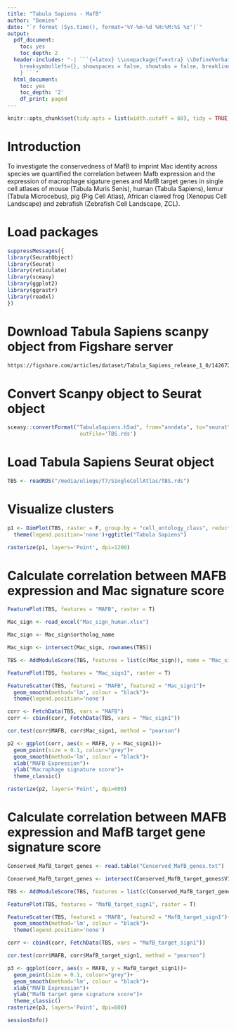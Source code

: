 ```yaml
---
title: "Tabula Sapiens - MafB"
author: "Domien"
date: "`r format (Sys.time(), format='%Y-%m-%d %H:%M:%S %z')`"
output:
  pdf_document:
    toc: yes
    toc_depth: 2
  header-includes: "-| ```{=latex} \\usepackage{fvextra} \\DefineVerbatimEnvironment{Highlighting}{Verbatim}{
    breaksymbolleft={}, showspaces = false, showtabs = false, breaklines, commandchars=\\\\\\{\\}
    } ```"
  html_document:
    toc: yes
    toc_depth: '2'
    df_print: paged
---
```


```r
knitr::opts_chunk$set(tidy.opts = list(width.cutoff = 60), tidy = TRUE)
```

\newpage

# Introduction

To investigate the conservedness of MafB to imprint Mac identity across species we quantified the correlation between Mafb expression and the expression of macrophage sigature genes and MafB target genes in single cell atlases of mouse (Tabula Muris Senis), human (Tabula Sapiens), lemur (Tabula Microcebus), pig (Pig Cell Atlas), African clawed frog (Xenopus Cell Landscape) and zebrafish (Zebrafish Cell Landscape, ZCL).

# Load packages

```r
suppressMessages({
library(SeuratObject)
library(Seurat)
library(reticulate)
library(sceasy)
library(ggplot2)
library(ggrastr)
library(readxl)
})
```

# Download Tabula Sapiens scanpy object from Figshare server
```bash
https://figshare.com/articles/dataset/Tabula_Sapiens_release_1_0/14267219?file=40067134
```

# Convert Scanpy object to Seurat object
```r
sceasy::convertFormat("TabulaSapiens.h5ad", from="anndata", to="seurat",
                       outFile='TBS.rds')
```

# Load Tabula Sapiens Seurat object

```r
TBS <- readRDS("/media/uliege/T7/SingleCellAtlas/TBS.rds")
```

# Visualize clusters

```r
p1 <- DimPlot(TBS, raster = F, group.by = "cell_ontology_class", reduction = "umap")+
  theme(legend.position='none')+ggtitle("Tabula Sapiens")

rasterize(p1, layers='Point', dpi=1200)
```

# Calculate correlation between MAFB expression and Mac signature score

```r
FeaturePlot(TBS, features = "MAFB", raster = T)
```

```r
Mac_sign <- read_excel("Mac_sign_human.xlsx")

Mac_sign <- Mac_sign$ortholog_name

Mac_sign <- intersect(Mac_sign, rownames(TBS))

TBS <- AddModuleScore(TBS, features = list(c(Mac_sign)), name = "Mac_sign")
```

```r
FeaturePlot(TBS, features = "Mac_sign1", raster = T)

FeatureScatter(TBS, feature1 = "MAFB", feature2 = "Mac_sign1")+
  geom_smooth(method='lm', colour = "black")+
  theme(legend.position='none')
```

```r
corr <- FetchData(TBS, vars = "MAFB") 
corr <- cbind(corr, FetchData(TBS, vars = "Mac_sign1"))

cor.test(corr$MAFB, corr$Mac_sign1, method = "pearson")
```

```r
p2 <- ggplot(corr, aes(x = MAFB, y = Mac_sign1))+
  geom_point(size = 0.1, colour="grey")+
  geom_smooth(method='lm', colour = "black")+
  xlab("MAFB Expression")+
  ylab("Macrophage signature score")+
  theme_classic()

rasterize(p2, layers='Point', dpi=600)
```

# Calculate correlation between MAFB expression and MafB target gene signature score

```r
Conserved_MafB_target_genes <- read.table("Conserved_MafB_genes.txt")

Conserved_MafB_target_genes <- intersect(Conserved_MafB_target_genes$V1, rownames(TBS))

TBS <- AddModuleScore(TBS, features = list(c(Conserved_MafB_target_genes)), name = "MafB_target_sign")
```

```r
FeaturePlot(TBS, features = "MafB_target_sign1", raster = T)

FeatureScatter(TBS, feature1 = "MAFB", feature2 = "MafB_target_sign1")+
  geom_smooth(method='lm', colour = "black")+
  theme(legend.position='none')
```

```r
corr <- cbind(corr, FetchData(TBS, vars = "MafB_target_sign1"))

cor.test(corr$MAFB, corr$MafB_target_sign1, method = "pearson")
```

```r
p3 <- ggplot(corr, aes(x = MAFB, y = MafB_target_sign1))+
  geom_point(size = 0.1, colour="grey")+
  geom_smooth(method='lm', colour = "black")+
  xlab("MAFB Expression")+
  ylab("MafB target gene signature score")+
  theme_classic()
rasterize(p3, layers='Point', dpi=600)
```

```r
sessionInfo()
```


